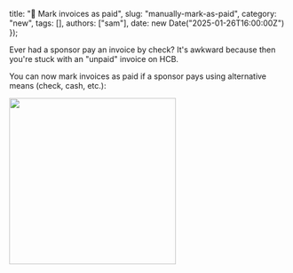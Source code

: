   title: "🧾 Mark invoices as paid",
  slug: "manually-mark-as-paid",
  category: "new",
  tags: [],
  authors: ["sam"],
  date: new Date("2025-01-26T16:00:00Z")
});

Ever had a sponsor pay an invoice by check? It's awkward because then you're stuck with an "unpaid" invoice on HCB. 

You can now mark invoices as paid if a sponsor pays using alternative means (check, cash, etc.):

<img src="https://cloud-kjc7ymfy3-hack-club-bot.vercel.app/0screenshot_2025-01-27_at_12.40.17___am.png" width="300px" />
